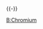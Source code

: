 {{Userbox
  |border-c = #0078d7
  |border-s = 1
  |id-c     = white
  |info-c   = white
  |info-s   = 8
  |info-fc  = black
  |id       = <div style="padding:1px 0 0 0">[[File:Chromium Logo.svg|30px]]</div>
  |info     = 該用戶使用[[Chromium (浏览器)|'''Chromium''']]浏览器對[[中文維基百科]]作出[[:Category:Chromium 使用者|貢獻]]。
  |usercategory=Chromium 使用者}}<noinclude>
{{-}}
[[Category:軟件用戶框模板|B:Chromium]]
</noinclude>